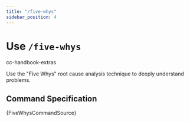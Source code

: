 ```yaml
---
title: "/five-whys"
sidebar_position: 4
---
```



# Use `/five-whys`

<span className="badge badge--secondary">cc-handbook-extras</span>

Use the "Five Whys" root cause analysis technique to deeply understand problems.
## Command Specification

<CodeBlock language="markdown">
{FiveWhysCommandSource}
</CodeBlock>
